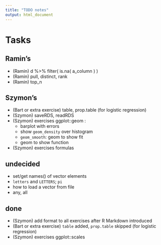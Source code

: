 ```yaml
---
title: "TODO notes"
output: html_document
---
```


# Tasks

## Ramin's

- (Ramin) d %>% filter( is.na( a_column ) )
- (Ramin) pull, distinct, rank
- (Ramin) top_n

## Szymon's

- (Bart or extra exercise) table, prop.table (for logistic regression)
- (Szymon) saveRDS, readRDS
- (Szymon) exercises ggplot::geom :
  - barplot with errors
  - show `geom_density` over histogram
  - `geom_smooth`: geom to show fit
  - geom to show function
- (Szymon) exercises formulas

## undecided

- set/get names() of vector elements
- `letters` and `LETTERS`; `pi`
- how to load a vector from file
- any, all

## done

- (Szymon) add format to all exercises after R Markdown introduced
- (Bart or extra exercise) `table` added, `prop.table` skipped (for logistic regression)
- (Szymon) exercises ggplot::scales

